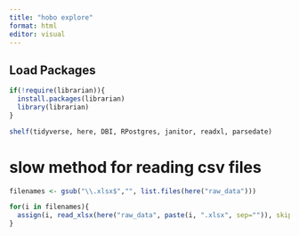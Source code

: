 ```yaml
---
title: "hobo explore"
format: html
editor: visual
---
```


## Load Packages

```r

if(!require(librarian)){
  install.packages(librarian)
  library(librarian)
}

shelf(tidyverse, here, DBI, RPostgres, janitor, readxl, parsedate)

```

# slow method for reading csv files
```r
filenames <- gsub("\\.xlsx$","", list.files(here("raw_data")))

for(i in filenames){
  assign(i, read_xlsx(here("raw_data", paste(i, ".xlsx", sep="")), skip = 1, progress = readxl_progress()))
}
```

